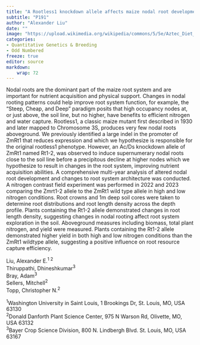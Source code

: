 ```yaml
---
title: "A Rootless1 knockdown allele affects maize nodal root development, changing root system architecture and function."
subtitle: "P191"
author: "Alexander Liu"
date: ""
image: "https://upload.wikimedia.org/wikipedia/commons/5/5e/Aztec_Diet_Basket_of_Corn_%289755332575%29.jpg"
categories: 
- Quantitative Genetics & Breeding
- Odd Numbered
freeze: true
editor: source
markdown: 
    wrap: 72
---
```


Nodal roots are the dominant part of the maize root system and are important for nutrient acquisition and physical support. Changes in nodal rooting patterns could help improve root system function, for example, the “Steep, Cheap, and Deep” paradigm posits that high occupancy nodes at, or just above, the soil line, but no higher, have benefits to efficient nitrogen and water capture. Rootless1, a classic maize mutant first described in 1930 and later mapped to Chromosome 3S, produces very few nodal roots aboveground. We previously identified a large indel in the promoter of ZmRt1 that reduces expression and which we hypothesize is responsible for the original rootless1 phenotype. However, an Ac/Ds knockdown allele of ZmRt1 named Rt1-2, was observed to induce supernumerary nodal roots close to the soil line before a precipitous decline at higher nodes which we hypothesize to result in changes in the root system, improving nutrient acquisition abilities. A comprehensive multi-year analysis of altered nodal root development and changes to root system architecture was conducted. A nitrogen contrast field experiment was performed in 2022 and 2023 comparing the Zmrt1-2 allele to the ZmRt1 wild type allele in high and low nitrogen conditions. Root crowns and 1m deep soil cores were taken to determine root distributions and root length density across the depth profile. Plants containing the Rt1-2 allele demonstrated changes in root length density, suggesting changes in nodal rooting affect root system exploration in the soil. Aboveground measures including biomass, total plant nitrogen, and yield were measured. Plants containing the Rt1-2 allele demonstrated higher yield in both high and low nitrogen conditions than the ZmRt1 wildtype allele, suggesting a positive influence on root resource capture efficiency.

Liu, Alexander E.<sup>1 2</sup><br>Thiruppathi, Dhineshkumar<sup>3</sup><br>Bray, Adam<sup>3</sup><br>Sellers, Mitchell<sup>2</sup><br>Topp, Christopher N.<sup>2</sup><br>

<sup>1</sup>Washington University in Saint Louis, 1 Brookings Dr, St. Louis, MO, USA 63130<br><sup>2</sup>Donald Danforth Plant Science Center, 975 N Warson Rd, Olivette, MO, USA 63132<br><sup>3</sup>Bayer Crop Science Division, 800 N. Lindbergh Blvd. St. Louis, MO, USA 63167<br>